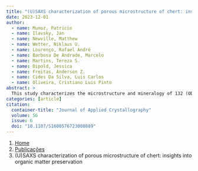 ```yaml
---
title: "(U)SAXS characterization of porous microstructure of chert: insights into organic matter preservation"
date: 2023-12-01
author:
  - name: Munoz, Patricio
  - name: Ilavsky, Jan
  - name: Newville, Matthew
  - name: Wetter, Niklaus U.
  - name: Lourenço, Rafael André
  - name: Barbosa De Andrade, Marcelo
  - name: Martins, Tereza S.
  - name: Dipold, Jessica
  - name: Freitas, Anderson Z.
  - name: Cides Da Silva, Luis Carlos
  - name: Oliveira, Cristiano Luis Pinto
abstract: > 
  This study characterizes the microstructure and mineralogy of 132 (ODP sample), 1000 and 1880 million-year-old chert samples. By using ultra-small-angle X-ray scattering (USAXS), wide-angle X-ray scattering and other techniques, the preservation of organic matter (OM) in these samples is studied. The scarce microstructural data reported on chert contrast with many studies addressing porosity evolution in other sedimentary rocks. The aim of this work is to solve the distribution of OM and silica in chert by characterizing samples before and after combustion to pinpoint the OM distribution inside the porous silica matrix. The samples are predominantly composed of alpha quartz and show increasing crystallite sizes up to 33 ± 5 nm (1σ standard deviation or SD). In older samples, low water abundances (∼0.03%) suggest progressive dehydration. (U)SAXS data reveal a porous matrix that evolves over geological time, including, from younger to older samples, (1) a decreasing pore volume down to 1%, (2) greater pore sizes hosting OM, (3) decreasing specific surface area values from younger (9.3 ± 0.1 m 2 g −1 ) to older samples (0.63 ± 0.07 m 2 g −1 , 1σ SD) and (4) a lower background intensity correlated to decreasing hydrogen abundances. The pore-volume distributions (PVDs) show that pores ranging from 4 to 100 nm accumulate the greater volume fraction of OM. Raman data show aromatic organic clusters up to 20 nm in older samples. Raman and PVD data suggest that OM is located mostly in mesopores. Observed structural changes, silica–OM interactions and the hydrophobicity of the OM could explain the OM preservation in chert.
categories: [article]
citation: 
  container-title: "Journal of Applied Crystallography"
  volume: 56
  issue: 6
  doi: "10.1107/S1600576723008889"
---
```


```{=html}
<nav aria-label="breadcrumb">
  <ol class="breadcrumb">
    <li class="breadcrumb-item"><a href="../../index.html">Home</a></li>
    <li class="breadcrumb-item"><a href="../index.html">Publicações</a></li>
    <li class="breadcrumb-item active" aria-current="page">(U)SAXS characterization of porous microstructure of chert: insights into organic matter preservation</li>
  </ol>
</nav>
```
